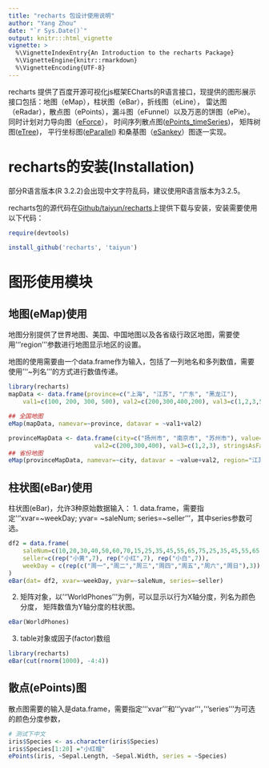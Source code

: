 ```yaml
---
title: "recharts 包设计使用说明"
author: "Yang Zhou"
date: "`r Sys.Date()`"
output: knitr:::html_vignette
vignette: >
  %\VignetteIndexEntry{An Introduction to the recharts Package}
  %\VignetteEngine{knitr::rmarkdown}
  %\VignetteEncoding{UTF-8}
---
```


recharts 提供了百度开源可视化js框架ECharts的R语言接口，现提供的图形展示接口包括：地图（eMap），柱状图（eBar），折线图（eLine），
雷达图（eRadar），散点图（ePoints），漏斗图（eFunnel）以及万恶的饼图（ePie）。
同时计划对力导向图（[eForce](http://echarts.baidu.com/demo.html#graph-force)），
时间序列散点图([ePoints_timeSeries](http://echarts.baidu.com/demo.html#graph-life-expectancy))，
矩阵树图([eTree](http://echarts.baidu.com/demo.html#treemap-disk))，
平行坐标图([eParallel](http://echarts.baidu.com/demo.html#parallel-aqi))
和桑基图（[eSankey](http://echarts.baidu.com/demo.html#sankey-energy)）图逐一实现。

# recharts的安装(Installation)
部分R语言版本(R 3.2.2)会出现中文字符乱码，建议使用R语言版本为3.2.5。

recharts包的源代码在[Github/taiyun/recharts](https://github.com/taiyun/recharts)上提供下载与安装，安装需要使用以下代码：

```r

require(devtools)

install_github('recharts', 'taiyun')

```


# 图形使用模块

## 地图(eMap)使用
地图分别提供了世界地图、美国、中国地图以及各省级行政区地图，需要使用'''region'''参数进行地图显示地区的设置。

地图的使用需要由一个data.frame作为输入，包括了一列地名和多列数值，需要使用'''~列名'''的方式进行数值传递。


```r
library(recharts)
mapData <- data.frame(province=c("上海", "江苏", "广东", "黑龙江"), 
	val1=c(100, 200, 300, 500), val2=c(200,300,400,200), val3=c(1,2,3,5), stringsAsFactors=F)

## 全国地图
eMap(mapData, namevar=~province, datavar = ~val1+val2)

provinceMapData <- data.frame(city=c("扬州市", "南京市", "苏州市"), value=c(100, 200, 300),
                        val2=c(200,300,400), val3=c(1,2,3), stringsAsFactors=F)
## 省份地图
eMap(provinceMapData, namevar=~city, datavar = ~value+val2, region="江苏")
```

## 柱状图(eBar)使用
柱状图(eBar)，允许3种原始数据输入：
1. data.frame，需要指定'''xvar=~weekDay; yvar= ~saleNum; series=~seller'''，其中series参数可选。

```r
df2 = data.frame(
	saleNum=c(10,20,30,40,50,60,70,15,25,35,45,55,65,75,25,35,45,55,65,75,85),
	seller=c(rep("小黄",7), rep("小红",7), rep("小白",7)),
	weekDay = c(rep(c("周一","周二","周三","周四","周五","周六","周日"),3))
)
eBar(dat= df2, xvar=~weekDay, yvar=~saleNum, series=~seller)
```

2. 矩阵对象，以'''WorldPhones'''为例，可以显示以行为X轴分度，列名为颜色分度，
矩阵数值为Y轴分度的柱状图。
```r
eBar(WorldPhones)
```

3. table对象或因子(factor)数组
```r
library(recharts)
eBar(cut(rnorm(1000), -4:4))
```

## 散点(ePoints)图
散点图需要的输入是data.frame，需要指定'''xvar'''和'''yvar'''， '''series'''为可选的颜色分度参数，
```r
# 测试下中文
iris$Species <- as.character(iris$Species)
iris$Species[1:20] ="小红帽"
ePoints(iris, ~Sepal.Length, ~Sepal.Width, series = ~Species)
```





